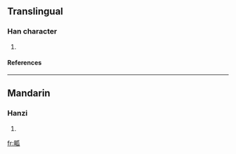 ==Translingual==
===Han character===
{{Han char|rn=102|rad=田|as=05|sn=10|four=|canj=田竹女人 (WHVO)}}
# {{defn|Han|sort=田05}}
====References====
{{Han ref|kx=0761.020|dkj=21805|hdz=42536.090|uh=7556|ud=30038}}

----
==Mandarin==
===Hanzi===
{{cmn-hanzi|pin=[[wā]] ([[wa1]])|wg=wa<sup>1</sup>}}
# {{defn|Mandarin}}

[[fr:畖]]